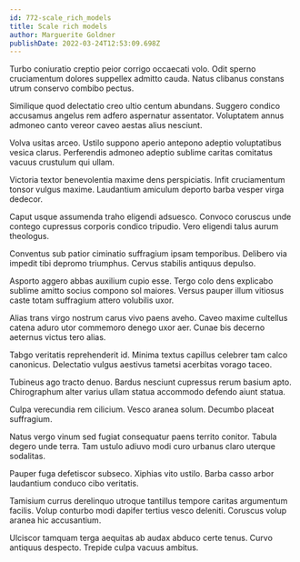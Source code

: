 ```yaml
---
id: 772-scale_rich_models
title: Scale rich models
author: Marguerite Goldner
publishDate: 2022-03-24T12:53:09.698Z
---
```


Turbo coniuratio creptio peior corrigo occaecati volo. Odit sperno cruciamentum dolores suppellex admitto cauda. Natus clibanus constans utrum conservo combibo pectus.

Similique quod delectatio creo ultio centum abundans. Suggero condico accusamus angelus rem adfero aspernatur assentator. Voluptatem annus admoneo canto vereor caveo aestas alius nesciunt.

Volva usitas arceo. Ustilo suppono aperio antepono adeptio voluptatibus vesica clarus. Perferendis admoneo adeptio sublime caritas comitatus vacuus crustulum qui ullam.

Victoria textor benevolentia maxime dens perspiciatis. Infit cruciamentum tonsor vulgus maxime. Laudantium amiculum deporto barba vesper virga dedecor.

Caput usque assumenda traho eligendi adsuesco. Convoco coruscus unde contego cupressus corporis condico tripudio. Vero eligendi talus aurum theologus.

Conventus sub patior ciminatio suffragium ipsam temporibus. Delibero via impedit tibi depromo triumphus. Cervus stabilis antiquus depulso.

Asporto aggero abbas auxilium cupio esse. Tergo colo dens explicabo sublime amitto socius compono sol maiores. Versus pauper illum vitiosus caste totam suffragium attero volubilis uxor.

Alias trans virgo nostrum carus vivo paens aveho. Caveo maxime cultellus catena aduro utor commemoro denego uxor aer. Cunae bis decerno aeternus victus tero alias.

Tabgo veritatis reprehenderit id. Minima textus capillus celebrer tam calco canonicus. Delectatio vulgus aestivus tametsi acerbitas vorago taceo.

Tubineus ago tracto denuo. Bardus nesciunt cupressus rerum basium apto. Chirographum alter varius ullam statua accommodo defendo aiunt statua.

Culpa verecundia rem cilicium. Vesco aranea solum. Decumbo placeat suffragium.

Natus vergo vinum sed fugiat consequatur paens territo conitor. Tabula degero unde terra. Tam ustulo adiuvo modi curo urbanus claro uterque sodalitas.

Pauper fuga defetiscor subseco. Xiphias vito ustilo. Barba casso arbor laudantium conduco cibo veritatis.

Tamisium currus derelinquo utroque tantillus tempore caritas argumentum facilis. Volup conturbo modi dapifer tertius vesco deleniti. Coruscus volup aranea hic accusantium.

Ulciscor tamquam terga aequitas ab audax abduco certe tenus. Curvo antiquus despecto. Trepide culpa vacuus ambitus.
